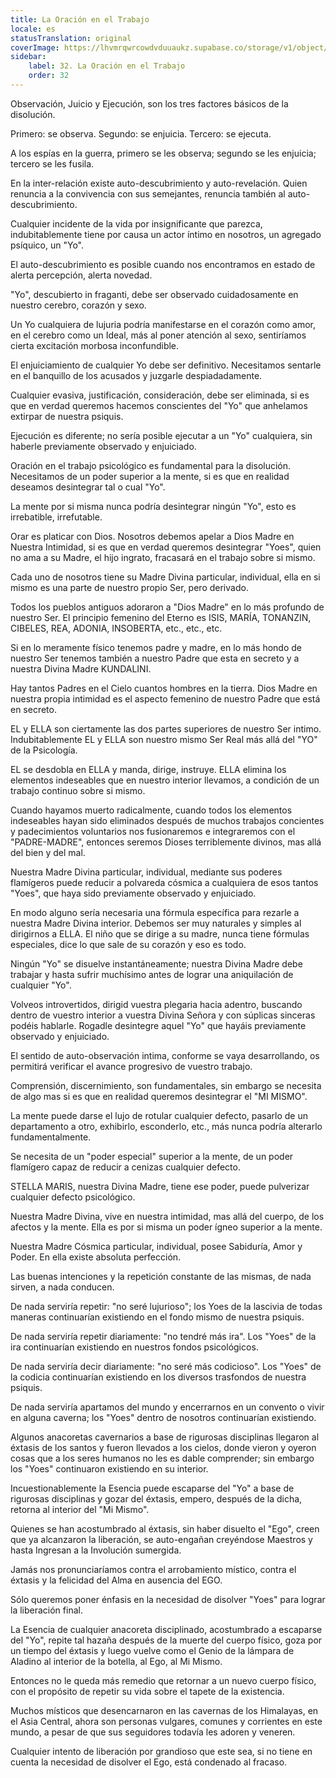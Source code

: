 ```yaml
---
title: La Oración en el Trabajo
locale: es
statusTranslation: original
coverImage: https://lhvmrqwrcowdvduuaukz.supabase.co/storage/v1/object/public/strapi-uploads/small_cover-tratado-de-psicologia-revolucionaria.webp-5e15e1cec4e0ebebcde5d7fc7565d8fd.webp
sidebar:
    label: 32. La Oración en el Trabajo
    order: 32
---
```

Observación, Juicio y Ejecución, son los tres factores básicos de la disolución.

Primero: se observa. Segundo: se enjuicia. Tercero: se ejecuta.

A los espías en la guerra, primero se les observa; segundo se les enjuicia; tercero se les fusila.

En la inter-relación existe auto-descubrimiento y auto-revelación. Quien renuncia a la convivencia con sus semejantes, renuncia también al auto-descubrimiento.

Cualquier incidente de la vida por insignificante que parezca, indubitablemente tiene por causa un actor íntimo en nosotros, un agregado psíquico, un "Yo".

El auto-descubrimiento es posible cuando nos encontramos en estado de alerta percepción, alerta novedad.

"Yo", descubierto in fraganti, debe ser observado cuidadosamente en nuestro cerebro, corazón y sexo.

Un Yo cualquiera de lujuria podría manifestarse en el corazón como amor, en el cerebro como un Ideal, más al poner atención al sexo, sentiríamos cierta excitación morbosa inconfundible.

El enjuiciamiento de cualquier Yo debe ser definitivo. Necesitamos sentarle en el banquillo de los acusados y juzgarle despiadadamente.

Cualquier evasiva, justificación, consideración, debe ser eliminada, si es que en verdad queremos hacemos conscientes del "Yo" que anhelamos extirpar de nuestra psiquis.

Ejecución es diferente; no sería posible ejecutar a un "Yo" cualquiera, sin haberle previamente observado y enjuiciado.

Oración en el trabajo psicológico es fundamental para la disolución. Necesitamos de un poder superior a la mente, si es que en realidad deseamos desintegrar tal o cual "Yo".

La mente por si misma nunca podría desintegrar ningún "Yo", esto es irrebatible, irrefutable.

Orar es platicar con Dios. Nosotros debemos apelar a Dios Madre en Nuestra Intimidad, si es que en verdad queremos desintegrar "Yoes", quien no ama a su Madre, el hijo ingrato, fracasará en el trabajo sobre si mismo.

Cada uno de nosotros tiene su Madre Divina particular, individual, ella en si mismo es una parte de nuestro propio Ser, pero derivado.

Todos los pueblos antiguos adoraron a "Dios Madre" en lo más profundo de nuestro Ser. El principio femenino del Eterno es ISIS, MARÍA, TONANZIN, CIBELES, REA, ADONIA, INSOBERTA, etc., etc., etc.

Si en lo meramente físico tenemos padre y madre, en lo más hondo de nuestro Ser tenemos también a nuestro Padre que esta en secreto y a nuestra Divina Madre KUNDALINI.

Hay tantos Padres en el Cielo cuantos hombres en la tierra. Dios Madre en nuestra propia intimidad es el aspecto femenino de nuestro Padre que está en secreto.

EL y ELLA son ciertamente las dos partes superiores de nuestro Ser intimo. Indubitablemente EL y ELLA son nuestro mismo Ser Real más allá del "YO" de la Psicología.

EL se desdobla en ELLA y manda, dirige, instruye. ELLA elimina los elementos indeseables que en nuestro interior llevamos, a condición de un trabajo continuo sobre si mismo.

Cuando hayamos muerto radicalmente, cuando todos los elementos indeseables hayan sido eliminados después de muchos trabajos concientes y padecimientos voluntarios nos fusionaremos e integraremos con el "PADRE-MADRE", entonces seremos Dioses terriblemente divinos, mas allá del bien y del mal.

Nuestra Madre Divina particular, individual, mediante sus poderes flamígeros puede reducir a polvareda cósmica a cualquiera de esos tantos "Yoes", que haya sido previamente observado y enjuiciado.

En modo alguno sería necesaria una fórmula específica para rezarle a nuestra Madre Divina interior. Debemos ser muy naturales y simples al dirigirnos a ELLA. El niño que se dirige a su madre, nunca tiene fórmulas especiales, dice lo que sale de su corazón y eso es todo.

Ningún "Yo" se disuelve instantáneamente; nuestra Divina Madre debe trabajar y hasta sufrir muchísimo antes de lograr una aniquilación de cualquier "Yo".

Volveos introvertidos, dirigid vuestra plegaria hacia adentro, buscando dentro de vuestro interior a vuestra Divina Señora y con súplicas sinceras podéis hablarle. Rogadle desintegre aquel "Yo" que hayáis previamente observado y enjuiciado.

El sentido de auto-observación intima, conforme se vaya desarrollando, os permitirá verificar el avance progresivo de vuestro trabajo.

Comprensión, discernimiento, son fundamentales, sin embargo se necesita de algo mas si es que en realidad queremos desintegrar el "MI MISMO".

La mente puede darse el lujo de rotular cualquier defecto, pasarlo de un departamento a otro, exhibirlo, esconderlo, etc., más nunca podría alterarlo fundamentalmente.

Se necesita de un "poder especial" superior a la mente, de un poder flamígero capaz de reducir a cenizas cualquier defecto.

STELLA MARIS, nuestra Divina Madre, tiene ese poder, puede pulverizar cualquier defecto psicológico.

Nuestra Madre Divina, vive en nuestra intimidad, mas allá del cuerpo, de los afectos y la mente. Ella es por si misma un poder ígneo superior a la mente.

Nuestra Madre Cósmica particular, individual, posee Sabiduría, Amor y Poder. En ella existe absoluta perfección.

Las buenas intenciones y la repetición constante de las mismas, de nada sirven, a nada conducen.

De nada serviría repetir: "no seré lujurioso"; los Yoes de la lascivia de todas maneras continuarían existiendo en el fondo mismo de nuestra psiquis.

De nada serviría repetir diariamente: "no tendré más ira". Los "Yoes" de la ira continuarían existiendo en nuestros fondos psicológicos.

De nada serviría decir diariamente: "no seré más codicioso". Los "Yoes" de la codicia continuarían existiendo en los diversos trasfondos de nuestra psiquis.

De nada serviría apartamos del mundo y encerrarnos en un convento o vivir en alguna caverna; los "Yoes" dentro de nosotros continuarían existiendo.

Algunos anacoretas cavernarios a base de rigurosas disciplinas llegaron al éxtasis de los santos y fueron llevados a los cielos, donde vieron y oyeron cosas que a los seres humanos no les es dable comprender; sin embargo los "Yoes" continuaron existiendo en su interior.

Incuestionablemente la Esencia puede escaparse del "Yo" a base de rigurosas disciplinas y gozar del éxtasis, empero, después de la dicha, retorna al interior del "Mi Mismo".

Quienes se han acostumbrado al éxtasis, sin haber disuelto el "Ego", creen que ya alcanzaron la liberación, se auto-engañan creyéndose Maestros y hasta Ingresan a la Involución sumergida.

Jamás nos pronunciaríamos contra el arrobamiento místico, contra el éxtasis y la felicidad del Alma en ausencia del EGO.

Sólo queremos poner énfasis en la necesidad de disolver "Yoes" para lograr la liberación final.

La Esencia de cualquier anacoreta disciplinado, acostumbrado a escaparse del "Yo", repite tal hazaña después de la muerte del cuerpo físico, goza por un tiempo del éxtasis y luego vuelve como el Genio de la lámpara de Aladino al interior de la botella, al Ego, al Mi Mismo.

Entonces no le queda más remedio que retornar a un nuevo cuerpo físico, con el propósito de repetir su vida sobre el tapete de la existencia.

Muchos místicos que desencarnaron en las cavernas de los Himalayas, en el Asia Central, ahora son personas vulgares, comunes y corrientes en este mundo, a pesar de que sus seguidores todavía les adoren y veneren.

Cualquier intento de liberación por grandioso que este sea, si no tiene en cuenta la necesidad de disolver el Ego, está condenado al fracaso.
